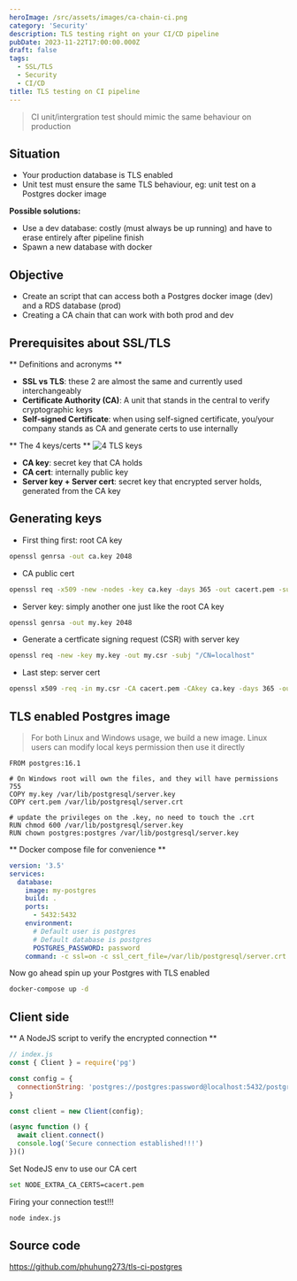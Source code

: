 ```yaml
---
heroImage: /src/assets/images/ca-chain-ci.png
category: 'Security'
description: TLS testing right on your CI/CD pipeline
pubDate: 2023-11-22T17:00:00.000Z
draft: false
tags:
  - SSL/TLS
  - Security
  - CI/CD
title: TLS testing on CI pipeline
---
```


> CI unit/intergration test should mimic the same behaviour on production

## Situation
- Your production database is TLS enabled
- Unit test must ensure the same TLS behaviour, eg: unit test on a Postgres docker image

<strong>Possible solutions:</strong>
- Use a dev database: costly (must always be up running) and have to erase entirely after pipeline finish
- Spawn a new database with docker

## Objective
- Create an script that can access both a Postgres docker image (dev) and a RDS database (prod)
- Creating a CA chain that can work with both prod and dev

## Prerequisites about SSL/TLS
** Definitions and acronyms **
- <strong>SSL vs TLS</strong>: these 2 are almost the same and currently used interchangeably
- <strong>Certificate Authority (CA)</strong>: A unit that stands in the central to verify cryptographic keys
- <strong>Self-signed Certificate</strong>: when using self-signed certificate, you/your company stands as CA and generate certs to use internally

** The 4 keys/certs **
![4 TLS keys](../../assets/images/tls-4-keys.png "4 TLS keys")
- <strong>CA key</strong>: secret key that CA holds
- <strong>CA cert</strong>: internally public key
- <strong>Server key + Server cert</strong>: secret key that encrypted server holds, generated from the CA key

## Generating keys
- First thing first: root CA key
```bash
openssl genrsa -out ca.key 2048
```

- CA public cert
```bash
openssl req -x509 -new -nodes -key ca.key -days 365 -out cacert.pem -subj "/CN=example.com"
```

- Server key: simply another one just like the root CA key
```bash
openssl genrsa -out my.key 2048
```

- Generate a certficate signing request (CSR) with server key
```bash
openssl req -new -key my.key -out my.csr -subj "/CN=localhost"
```

- Last step: server cert
```bash
openssl x509 -req -in my.csr -CA cacert.pem -CAkey ca.key -days 365 -out cert.pem
```

## TLS enabled Postgres image
> For both Linux and Windows usage, we build a new image. Linux users can modify local keys permission then use it directly
```docker
FROM postgres:16.1

# On Windows root will own the files, and they will have permissions 755
COPY my.key /var/lib/postgresql/server.key
COPY cert.pem /var/lib/postgresql/server.crt

# update the privileges on the .key, no need to touch the .crt  
RUN chmod 600 /var/lib/postgresql/server.key
RUN chown postgres:postgres /var/lib/postgresql/server.key
```

** Docker compose file for convenience **
```yaml
version: '3.5'
services:
  database:
    image: my-postgres
    build: .
    ports:
      - 5432:5432
    environment:
      # Default user is postgres
      # Default database is postgres
      POSTGRES_PASSWORD: password
    command: -c ssl=on -c ssl_cert_file=/var/lib/postgresql/server.crt -c ssl_key_file=/var/lib/postgresql/server.key
```

Now go ahead spin up your Postgres with TLS enabled
```bash
docker-compose up -d
```

## Client side
** A NodeJS script to verify the encrypted connection **
```javascript
// index.js
const { Client } = require('pg')

const config = {
  connectionString: 'postgres://postgres:password@localhost:5432/postgres?sslmode=require',
}

const client = new Client(config);

(async function () {
  await client.connect()
  console.log('Secure connection established!!!')
})()
```

Set NodeJS env to use our CA cert
```bash
set NODE_EXTRA_CA_CERTS=cacert.pem
```

Firing your connection test!!!
```bash
node index.js
```

## Source code
https://github.com/phuhung273/tls-ci-postgres